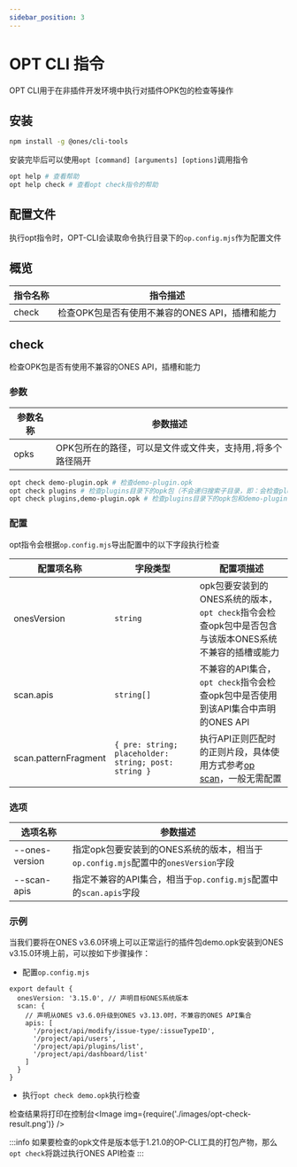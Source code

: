 ```yaml
---
sidebar_position: 3
---
```


# OPT CLI 指令

OPT CLI用于在非插件开发环境中执行对插件OPK包的检查等操作

## 安装

```bash
npm install -g @ones/cli-tools
```

安装完毕后可以使用`opt [command] [arguments] [options]`调用指令

```bash
opt help # 查看帮助
opt help check # 查看opt check指令的帮助
```

## 配置文件

执行opt指令时，OPT-CLI会读取命令执行目录下的`op.config.mjs`作为配置文件

## 概览

| 指令名称 | 指令描述                                        |
| -------- | ----------------------------------------------- |
| check    | 检查OPK包是否有使用不兼容的ONES API，插槽和能力 |

## check

检查OPK包是否有使用不兼容的ONES API，插槽和能力

### 参数

| 参数名称 | 参数描述                                                     |
| -------- | ------------------------------------------------------------ |
| opks     | OPK包所在的路径，可以是文件或文件夹，支持用`,`将多个路径隔开 |

```bash
opt check demo-plugin.opk # 检查demo-plugin.opk
opt check plugins # 检查plugins目录下的opk包（不会递归搜索子目录，即：会检查plugins/demo.opk，不会检查plugins/sub-dir/demo.opk）
opt check plugins,demo-plugin.opk # 检查plugins目录下的opk包和demo-plugin.opk
```

### 配置

opt指令会根据`op.config.mjs`导出配置中的以下字段执行检查

| 配置项名称           | 字段类型                                             | 配置项描述                                                                                            |
| -------------------- | ---------------------------------------------------- | ----------------------------------------------------------------------------------------------------- |
| onesVersion          | `string`                                             | opk包要安装到的ONES系统的版本，`opt check`指令会检查opk包中是否包含与该版本ONES系统不兼容的插槽或能力 |
| scan.apis            | `string[]`                                           | 不兼容的API集合，`opt check`指令会检查opk包中是否使用到该API集合中声明的ONES API                      |
| scan.patternFragment | `{ pre: string; placeholder: string; post: string }` | 执行API正则匹配时的正则片段，具体使用方式参考[op scan](./op-cli.mdx#scan)，一般无需配置               |

### 选项

| 选项名称       | 参数描述                                                                          |
| -------------- | --------------------------------------------------------------------------------- |
| --ones-version | 指定opk包要安装到的ONES系统的版本，相当于`op.config.mjs`配置中的`onesVersion`字段 |
| --scan-apis    | 指定不兼容的API集合，相当于`op.config.mjs`配置中的`scan.apis`字段                 |

### 示例

当我们要将在ONES v3.6.0环境上可以正常运行的插件包demo.opk安装到ONES v3.15.0环境上前，可以按如下步骤操作：

- 配置`op.config.mjs`

```
export default {
  onesVersion: '3.15.0', // 声明目标ONES系统版本
  scan: {
    // 声明从ONES v3.6.0升级到ONES v3.13.0时，不兼容的ONES API集合
    apis: [
      '/project/api/modify/issue-type/:issueTypeID',
      '/project/api/users',
      '/project/api/plugins/list',
      '/project/api/dashboard/list'
    ]
  }
}
```

- 执行`opt check demo.opk`执行检查

检查结果将打印在控制台<Image img={require('./images/opt-check-result.png')} />

:::info
如果要检查的opk文件是版本低于1.21.0的OP-CLI工具的打包产物，那么`opt check`将跳过执行ONES API检查
:::
